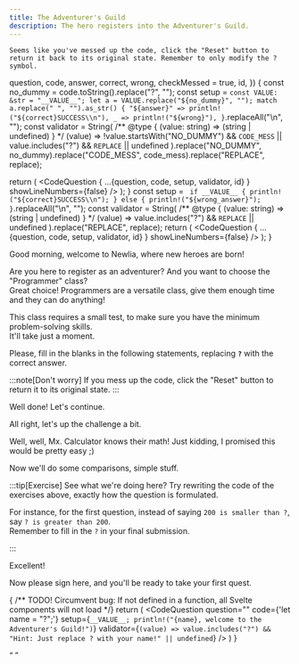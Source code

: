 ```yaml
---
title: The Adventurer's Guild
description: The hero registers into the Adventurer's Guild.
---
```



`Seems like you've messed up the code, click the "Reset" button to return it back to its original state.
Remember to only modify the ? symbol.`

  question,
  code,
  answer,
  correct,
  wrong,
  checkMessed = true,
  id,
}) {
  const no_dummy = code.toString().replace("?", "");
  const setup = `
    const VALUE: &str = "__VALUE__";
    let a = VALUE.replace("${no_dummy}", "");
    match a.replace(" ", "").as_str() {
        "${answer}" => println!("${correct}SUCCESS\\n"),
        _ => println!("${wrong}"),
    }
  `.replaceAll("\n", "");
  const validator = String(
    /** @type { (value: string) => (string | undefined) } */
    (value) => 
      !value.startsWith("NO_DUMMY") && `CODE_MESS`
      || value.includes("?") && `REPLACE`
      || undefined
  ).replace("NO_DUMMY", no_dummy).replace("CODE_MESS", code_mess).replace("REPLACE", replace);
  
  return (
    <CodeQuestion { ...{question, code, setup, validator, id} } showLineNumbers={false} />
  );
}
  const setup = `
        if __VALUE__ { println!("${correct}SUCCESS\\n"); } else { println!("${wrong_answer}"); }`.replaceAll("\n", "");
  const validator = String(
    /** @type { (value: string) => (string | undefined) } */
    (value) => 
      value.includes("?") && `REPLACE` ||
      undefined
  ).replace("REPLACE", replace);
  return (
    <CodeQuestion { ...{question, code, setup, validator, id} } showLineNumbers={false} />
  );
}

<PortraitCard src={Portrait} >
Good morning, welcome to Newlia, where new heroes are born!

Are you here to register as an adventurer? And you want to choose the "Programmer" class?  
Great choice! Programmers are a versatile class, give them enough time and they can do anything!

This class requires a small test, to make sure you have the minimum problem-solving skills.  
It'll take just a moment.

Please, fill in the blanks in the following statements, replacing **`?`** with the correct answer.
</PortraitCard>

:::note[Don't worry]
If you mess up the code, click the "Reset" button to return it to its original state.
:::

<SimpleQuestion
  question="What's five plus five?"
  code="5 + 5 == ?"
  answer="10"
  correct="5 + 5 == 10, good job!"
  wrong="5 + 5 != {a}, keep trying!"
  id="2-1"
/>

<Checkpoint client:only id="2-1">
  <PortraitCard src={Portrait}>
  Well done! Let's continue.
  </PortraitCard>
  
  <SimpleQuestion
    question="What's negative one minus one?"
    code="-1 - 1 == ?"
    answer="-2"
    correct="That's right, -2! I see you aren't fooled easily."
    wrong="-1 - 1 != {a}, keep trying!"
    id="2-2"
  />
</Checkpoint>

<Checkpoint client:only id="2-2">
  <PortraitCard src={Portrait}>
  All right, let's up the challenge a bit.
  </PortraitCard>

  <SimpleQuestion
    question="What's the number that multiplied by two equals sixteen divided by four?"
    code="16 / 4 == 2 * ?"
    answer="2"
    correct="Perfect! Now you know how to make the computer do basic calculations for you, well done!"
    wrong="16 / 4 != 2 * {a}, keep trying!"
    id="2-3"
  />
</Checkpoint>

<Checkpoint client:only id="2-3">
  <PortraitCard src={Portrait}>
  Well, well, Mx. Calculator knows their math!  
  Just kidding, I promised this would be pretty easy ;)
  
  Now we'll do some comparisons, simple stuff.
  </PortraitCard>

  <FreeQuestion
    question="Write any number greater than 200."
    code="200 < ?"
    correct="Correct!"
    id="2-4"
  />
</Checkpoint>

<Checkpoint client:only id="2-4">
  <FreeQuestion
    question="Okay... Now a number smaller than 200."
    code="200 > ?"
    correct="Perfect!"
    id="2-5"
  />
</Checkpoint>

<Checkpoint client:only id="2-5">
  <FreeQuestion
    question="Now one that's smaller or equal than 0."
    code="0 >= ?"
    correct="Good answer!"
    id="2-6"
  />
</Checkpoint>

<Checkpoint client:only id="2-6">
  <FreeQuestion
    question="And finally one that's greater or equal than 0."
    code="0 <= ?"
    correct="Fantastic!"
    id="2-7"
  />
</Checkpoint>

<Checkpoint client:only id="2-7">
  :::tip[Exercise]
  See what we're doing here?  
  Try rewriting the code of the exercises above, exactly how the question is formulated.
  
  For instance, for the first question, instead of saying `200 is smaller than ?`, say `? is greater than 200`.  
  Remember to fill in the `?` in your final submission.
  
  <FreeQuestion
    question="Write any number greater than 200."
    correct="Correct!"
  />

  <FreeQuestion
    question="Okay... Now a number smaller than 200."
    correct="Perfect!"
  />
  
  <FreeQuestion
    question="Now one that's smaller or equal than 0."
    correct="Good answer!"
  />
  
  <FreeQuestion
    question="And finally one that's greater or equal than 0."
    correct="Fantastic!"
  />
  :::
  
  <PortraitCard src={Portrait}>
  Excellent!  
    
  Now please sign here, and you'll be ready to take your first quest.
  </PortraitCard>

</Checkpoint>

{ /** TODO! Circumvent bug: If not defined in a function, all Svelte components will not load */}
  return (
    <CodeQuestion
      question=""
      code={'let name = "?";'}
      setup={`__VALUE__; println!("{name}, welcome to the Adventurer's Guild!")`}
      validator={`(value) => value.includes("?") && "Hint: Just replace ? with your name!" || undefined`}
    />
  )
}

<Checkpoint client:only id="2-7">
  <Q />
</Checkpoint>
